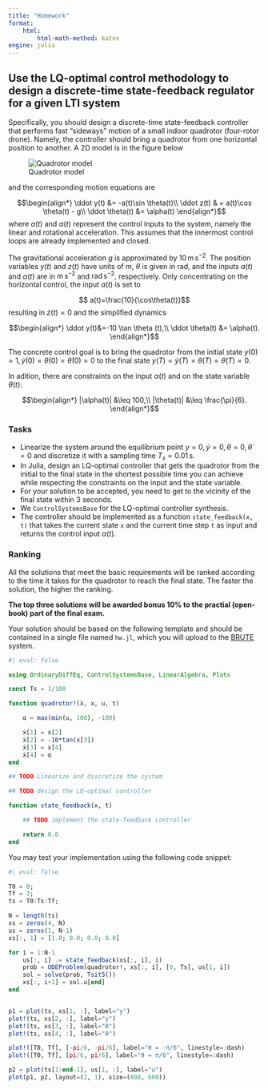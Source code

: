```yaml
---
title: "Homework"
format:
    html:
        html-math-method: katex
engine: julia
---
```


## Use the LQ-optimal control methodology to design a discrete-time state-feedback regulator for a given LTI system

Specifically, you should design a discrete-time state-feedback controller that performs fast "sideways" motion of a small indoor quadrotor (four-rotor drone). Namely, the controller should bring a quadrotor from one horizontal position to another. A 2D model is in the figure below

![Quadrotor model](figures/2d_quadrotor_rotated.svg)

and the corresponding motion equations are

$$\begin{align*}
 \ddot y(t) &= -a(t)\sin \theta(t)\\
 \ddot z(t) & = a(t)\cos \theta(t) - g\\
 \ddot \theta(t) &= \alpha(t)
\end{align*}$$
where $a(t)$ and $\alpha(t)$ represent the control inputs to the system, namely the linear and rotational acceleration. This assumes that the innermost control loops are already implemented and closed.

The gravitational acceleration $g$ is approximated by $10\,\text{m}\,\text{s}^{-2}$. The position variables $y(t)$ and $z(t)$ have units of m, $\theta$ is given in rad, and the inputs $a(t)$ and $\alpha(t)$ are in $\text{m}\,\text{s}^{-2}$ and $\text{rad}\,\text{s}^{-2}$, respectively. Only concentrating on the horizontal control, the input $a(t)$ is set to

$$ a(t)=\frac{10}{\cos\theta(t)}$$
resulting in $\dot z(t)=0$ and the simplified dynamics

$$\begin{align*}
\ddot y(t)&=-10 \tan \theta (t),\\
\ddot \theta(t) &= \alpha(t). 
\end{align*}$$


The concrete control goal is to bring the quadrotor from the initial state $y(0)=1,\,\dot y(0)=\theta(0)=\dot \theta(0)=0$ to the final state $y(T) = \dot y(T)=\theta(T)=\dot \theta(T)=0$.

In adition, there are constraints on the input $\alpha(t)$ and on the state variable $\theta(t)$:

$$\begin{align*}
 |\alpha(t)| &\leq 100,\\
 |\theta(t)| &\leq \frac{\pi}{6}.
\end{align*}$$

### Tasks
- Linearize the system around the equilibrium point $y=0,\,\dot y=0,\,\theta=0,\,\dot \theta=0$ and discretize it with a sampling time $T_s=0.01\,\text{s}$.
- In Julia, design an LQ-optimal controller that gets the quadrotor from the initial to the final state in the shortest possible time you can achieve while respecting the constraints on the input and the state variable. 
- For your solution to be accepted, you need to get to the vicinity of the final state within 3 seconds.
- We `ControlSystemsBase` for the LQ-optimal controller synthesis.
- The controller should be implemented as a function `state_feedback(x, t)` that takes the current state `x` and the current time step `t` as input and returns the control input $\alpha(t)$.



::: {.callout-note}
### Ranking
All the solutions that meet the basic requirements will be ranked according to the time it takes for the quadrotor to reach the final state. The faster the solution, the higher the ranking.

**The top three solutions will be awarded bonus 10% to the practial (open-book) part of the final exam.**

:::

Your solution should be based on the following template and should be contained in a single file named `hw.jl`, which you will upload to the [BRUTE](https://cw.felk.cvut.cz/brute) system.

```julia
#| eval: false

using OrdinaryDiffEq, ControlSystemsBase, LinearAlgebra, Plots

const Ts = 1/100

function quadrotor!(ẋ, x, u, t)

    α = max(min(u, 100), -100)

    ẋ[1] = x[2]
    ẋ[2] = -10*tan(x[3])
    ẋ[3] = x[4]
    ẋ[4] = α
end

## TODO Linearize and discretize the system

## TODO design the LQ-optimal controller

function state_feedback(x, t)

    ## TODO implement the state-feedback controller 

    return 0.0
end

```

You may test your implementation using the following code snippet:

```julia
#| eval: false

T0 = 0;
Tf = 3;
ts = T0:Ts:Tf;

N = length(ts)
xs = zeros(4, N)
us = zeros(1, N-1)
xs[:, 1] = [1.0; 0.0; 0.0; 0.0]

for i = 1:N-1
    us[:, i] .= state_feedback(xs[:, i], i)
    prob = ODEProblem(quadrotor!, xs[:, i], [0, Ts], us[1, i])
    sol = solve(prob, Tsit5())
    xs[:, i+1] = sol.u[end]
end


p1 = plot(ts, xs[1, :], label="y")
plot!(ts, xs[2, :], label="ẏ")
plot!(ts, xs[3, :], label="θ")
plot!(ts, xs[4, :], label="θ̇")

plot!([T0, Tf], [-pi/6, -pi/6], label="θ = -π/6", linestyle=:dash)
plot!([T0, Tf], [pi/6, pi/6], label="θ = π/6", linestyle=:dash)

p2 = plot(ts[1:end-1], us[1, :], label="u")
plot(p1, p2, layout=(2, 1), size=(800, 600))
```